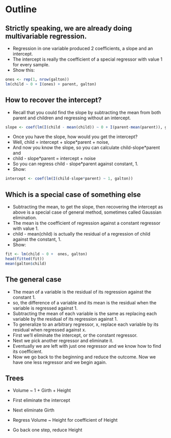 # Outline

## Strictly speaking, we are already doing multivariable regression.

* Regression in one variable produced 2 coefficients, a slope and an intercept.
* The intercept is really the coefficient of a special regressor with value 1 for every sample.
* Show this:
```r
ones <- rep(1, nrow(galton))
lm(child ~ 0 + I(ones) + parent, galton)
```

## How to recover the intercept?

* Recall that you could find the slope by subtracting the mean from both parent and children and regressing without an intercept.
```r
slope <- coef(lm(I(child - mean(child)) ~ 0 + I(parent-mean(parent)), galton)) 
```

* Once you have the slope, how would you get the intercept?
* Well, child = intercept + slope*parent + noise, 
* And now you know the slope, so you can calculate child-slope*parent and
* child - slope*parent = intercept + noise
* So you can regress child - slope*parent against constant, 1.
* Show:
```r
intercept <- coef(lm(I(child-slope*parent) ~ 1, galton))
```

## Which is a special case of something else

* Subtracting the mean, to get the slope, then recovering the intercept as above is a special case of general method, sometimes called Gaussian elimination.
* The mean is the coefficient of regression against a constant regressor with value 1.
* child - mean(child) is actually the residual of a regression of child against the constant, 1.
* Show:
```r
fit <- lm(child ~ 0 +  ones, galton)
head(fitted(fit))
mean(galton$child)
```

## The general case

* The mean of a variable is the residual of its regression against the constant 1.
* so, the difference of a variable and its mean is the residual when the variable is regressed against 1.
* Subtracting the mean of each variable is the same as replacing each variable by the residual of its regression against 1.
* To generalize to an arbitrary regressor, x, replace each variable by its residual when regressed against x.
* First we'll eliminate the intercept, or the constant regressor.
* Next we pick another regressor and eliminate it.
* Eventually we are left with just one regressor and we know how to find its coefficient.
* Now we go back to the beginning and reduce the outcome. Now we have one less regressor and we begin again.

## Trees

* Volume ~ 1 + Girth + Height

* First eliminate the intercept

* Next eliminate Girth

* Regress Volume ~ Height for coefficient of Height

* Go back one step, reduce Height
